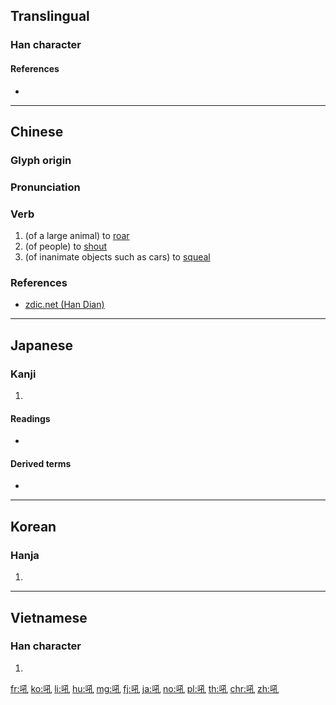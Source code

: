{{character info/new}}
==Translingual==

===Han character===
{{Han char|rn=30|rad=口|as=04|sn=7|four=62010|canj=RNDU|ids=⿰口孔}}

====References====
* {{Han ref|kx=0180.010|dkj=03377|dj=0397.100|hdz=10596.070|uh=543C|ud=21564|bh=A771|bd=42865}}

----

==Chinese==
{{zh-forms|alt=吽}}

===Glyph origin===
{{Han etym}}

===Pronunciation===
{{zh-pron
|m=hǒu
|ma=Zh-hou.ogg
|c=hau3,haau1,hau2
|h=pfs=hô
|md=
|mn=háu
|w=
|mc=y
|oc=y
|cat=v
}}

===Verb===
{{zh-verb}}

# (of a large animal) to [[roar]]
# (of people) to [[shout]]
# (of inanimate objects such as cars) to [[squeal]]

===References===
* [http://www.zdic.net/z/16/js/543C.htm zdic.net (Han Dian)]

----

==Japanese==

===Kanji===
{{ja-kanji|grade=|rs=口04}}

# {{defn|lang=ja|sort=口04}}

====Readings====
* {{ja-readings|on=[[こう]] (kō), [[く]] (ku)|kun=[[ほえる]] (hoeru)}}

====Derived terms====
* {{ja-r|吼える|ほえる}}

----

==Korean==

===Hanja===
{{ko-hanja|hangeul=후|rv=hu|mr=hu|y=hwu}}

# {{defn|lang=ko|sort=口04}}

----

==Vietnamese==

===Han character===
{{vi-hantu|[[hống]], [[hổng]], [[khỏng]], [[rống]]|rs=口04}}

# {{defn|lang=vi}}

[[fr:吼]]
[[ko:吼]]
[[li:吼]]
[[hu:吼]]
[[mg:吼]]
[[fj:吼]]
[[ja:吼]]
[[no:吼]]
[[pl:吼]]
[[th:吼]]
[[chr:吼]]
[[zh:吼]]
